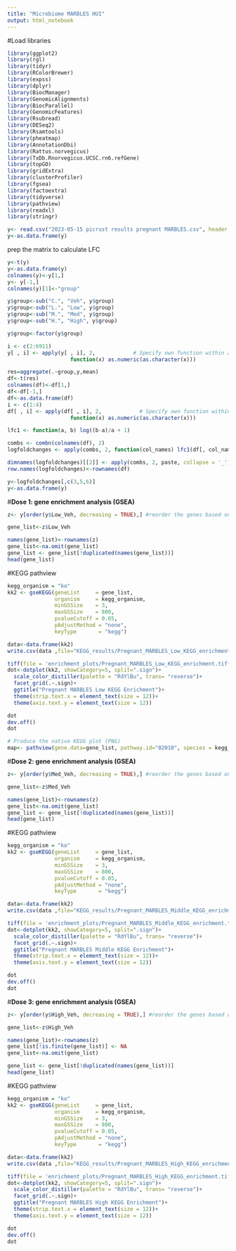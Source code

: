```yaml
---
title: "Microbiome MARBLES HUI"
output: html_notebook
---
```


#Load libraries
```r
library(ggplot2)
library(rgl)
library(tidyr)
library(RColorBrewer)
library(expss)
library(dplyr)
library(BiocManager)
library(GenomicAlignments)
library(BiocParallel)
library(GenomicFeatures)
library(Rsubread)
library(DESeq2)
library(Rsamtools)
library(pheatmap)
library(AnnotationDbi)
library(Rattus.norvegicus)
library(TxDb.Rnorvegicus.UCSC.rn6.refGene)
library(topGO)
library(gridExtra)
library(clusterProfiler)
library(fgsea)
library(factoextra)
library(tidyverse)
library(pathview)
library(readxl)
library(stringr)
```


```r
y<- read.csv("2023-05-15 picrust results pregnant MARBLES.csv", header = F)
y<-as.data.frame(y)

```


prep the matrix to calculate LFC
```r
y<-t(y)
y<-as.data.frame(y)
colnames(y)<-y[1,]
y<- y[-1,]
colnames(y)[1]<-"group"

y$group<-sub("C.", "Veh", y$group)
y$group<-sub("L.", "Low", y$group)
y$group<-sub("M.", "Med", y$group)
y$group<-sub("H.", "High", y$group)
```


```r
y$group<-factor(y$group)

i <- c(2:6911) 
y[ , i] <- apply(y[ , i], 2,            # Specify own function within apply
                    function(x) as.numeric(as.character(x)))
```



```r
res=aggregate(.~group,y,mean)
df<-t(res)
colnames(df)<-df[1,]
df<-df[-1,]
df<-as.data.frame(df)
i <- c(1:4) 
df[ , i] <- apply(df[ , i], 2,            # Specify own function within apply
                    function(x) as.numeric(as.character(x)))
```


```r
lfc1 <- function(a, b) log((b-a)/a + 1)
```

```r
combs <- combn(colnames(df), 2)
logfoldchanges <- apply(combs, 2, function(col_names) lfc1(df[, col_names[1]], df[, col_names[2]]))


```

```r
dimnames(logfoldchanges)[[2]] <- apply(combs, 2, paste, collapse = '_')
row.names(logfoldchanges)<-rownames(df)
```


```r
y<-logfoldchanges[,c(3,5,6)]
y<-as.data.frame(y)
```



#**Dose 1: gene enrichment analysis (GSEA)**
```r
z<- y[order(y$Low_Veh, decreasing = TRUE),] #reorder the genes based on significance

gene_list<-z$Low_Veh

names(gene_list)<-rownames(z)
gene_list<-na.omit(gene_list)
gene_list <- gene_list[!duplicated(names(gene_list))]
head(gene_list)
```

#KEGG pathview
```r
kegg_organism = "ko"
kk2 <- gseKEGG(geneList     = gene_list,
               organism     = kegg_organism,
               minGSSize    = 3,
               maxGSSize    = 800,
               pvalueCutoff = 0.05,
               pAdjustMethod = "none",
               keyType       = "kegg")

data<-data.frame(kk2)
write.csv(data ,file="KEGG_results/Pregnant_MARBLES_Low_KEGG_enrichment.csv")
```

```r
tiff(file = 'enrichment_plots/Pregnant_MARBLES_Low_KEGG_enrichment.tiff', units="in", width=10, height=5, res=1000)
dot<-dotplot(kk2, showCategory=5, split=".sign")+
  scale_color_distiller(palette = "RdYlBu", trans= "reverse")+
  facet_grid(.~.sign)+
  ggtitle("Pregnant MARBLES Low KEGG Enrichment")+                                                           # Change font size
  theme(strip.text.x = element_text(size = 12))+
  theme(axis.text.y = element_text(size = 12))    

dot
dev.off()
dot
```

```r
# Produce the native KEGG plot (PNG)
map<- pathview(gene.data=gene_list, pathway.id="02010", species = kegg_organism)

```


#**Dose 2: gene enrichment analysis (GSEA)**
```r
z<- y[order(y$Med_Veh, decreasing = TRUE),] #reorder the genes based on significance

gene_list<-z$Med_Veh

names(gene_list)<-rownames(z)
gene_list<-na.omit(gene_list)
gene_list <- gene_list[!duplicated(names(gene_list))]
head(gene_list)
```

#KEGG pathview
```r
kegg_organism = "ko"
kk2 <- gseKEGG(geneList     = gene_list,
               organism     = kegg_organism,
               minGSSize    = 3,
               maxGSSize    = 800,
               pvalueCutoff = 0.05,
               pAdjustMethod = "none",
               keyType       = "kegg")

data<-data.frame(kk2)
write.csv(data ,file="KEGG_results/Pregnant_MARBLES_Middle_KEGG_enrichment.csv")
```

```r
tiff(file = 'enrichment_plots/Pregnant_MARBLES_Middle_KEGG_enrichment.tiff', units="in", width=10, height=5, res=1000)
dot<-dotplot(kk2, showCategory=5, split=".sign")+
  scale_color_distiller(palette = "RdYlBu", trans= "reverse")+
  facet_grid(.~.sign)+
  ggtitle("Pregnant MARBLES Middle KEGG Enrichment")+                                                           # Change font size
  theme(strip.text.x = element_text(size = 12))+
  theme(axis.text.y = element_text(size = 12))    

dot
dev.off()
dot
```
#**Dose 3: gene enrichment analysis (GSEA)**
```r
z<- y[order(y$High_Veh, decreasing = TRUE),] #reorder the genes based on significance

gene_list<-z$High_Veh

names(gene_list)<-rownames(z)
gene_list[!is.finite(gene_list)] <- NA
gene_list<-na.omit(gene_list)

gene_list <- gene_list[!duplicated(names(gene_list))]
head(gene_list)
```

#KEGG pathview
```r
kegg_organism = "ko"
kk2 <- gseKEGG(geneList     = gene_list,
               organism     = kegg_organism,
               minGSSize    = 3,
               maxGSSize    = 800,
               pvalueCutoff = 0.05,
               pAdjustMethod = "none",
               keyType       = "kegg")

data<-data.frame(kk2)
write.csv(data ,file="KEGG_results/Pregnant_MARBLES_High_KEGG_enrichment.csv")
```

```r
tiff(file = 'enrichment_plots/Pregnant_MARBLES_High_KEGG_enrichment.tiff', units="in", width=10, height=5, res=1000)
dot<-dotplot(kk2, showCategory=5, split=".sign")+
  scale_color_distiller(palette = "RdYlBu", trans= "reverse")+
  facet_grid(.~.sign)+
  ggtitle("Pregnant MARBLES High KEGG Enrichment")+                                                           # Change font size
  theme(strip.text.x = element_text(size = 12))+
  theme(axis.text.y = element_text(size = 12))    

dot
dev.off()
dot
```